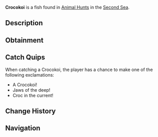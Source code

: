 {{FishInfobox
|image          = Crocokoi.png
|rarity         = Limited
|event          = Animal Hunt
|sea            = Second Sea
|location       = [[Animals - Sea 2]]
|sublocation    = 
|sources        = Fishing Rod
|radar_location = 
|prog_speed     = -25
|xp             = 1500
|weather        = Foggy
|time           = 
|season         = Autumn
|bait           = Minnow
|base_weight    = 1400
|base_value     = 700
|weight_range   = 900
|base_chance    = 40
|base_resil     = 15
}}
'''Crocokoi''' is a {{Rarity|Limited}} fish found in [[Animal Hunt]]s in the [[Second Sea]].

== Description ==
{{Description|A scaly swimmer with snapping jaws, lurking in the shallows.|Bestiary Entry}}

== Obtainment ==
{{Description|It snaps where the fog cloaks the swampy tides.|Bestiary Hint}}
{{Fish Availability|
Animal Hunt/Second Sea
|top_rods      = 
Magma Rod\205972.61\306185.68;
Frostfire Rod\190416.96\198534.96;
Steady Rod\186557.16\194510.61;
Event Horizon Rod\176540.06\271104.6;
Astral Rod\176540.06\271104.6;
Free Spirit Rod\166499.96\391086.73;
Wildflower Rod\118623.79\335939.27;
Azure Of Lagoon\132651.87\326903.45;
Resourceful Rod\131753.31\325834.38;
Frog Rod\116044.45\320843.62;
Astralhook Rod\141358.99\284309.99;
Blazebringer Rod\115073.88\263289.27;
Trident Rod\112446\250396.53;
Verdant Shear Rod\106414.83\249130.77;
No-Life Rod\77124.3\168587.44;
Ethereal Prism Rod\71502.54\169474.43;
Seraphic Rod\70213.84\164379.59;
Challenger's Rod\67220.17\162526.84;
Rod Of The Exalted One\66489.9\153280.96;
Rod Of The Forgotten Fang\66084.93\155321.44;
Rod Of The Depths\64284.07\152904.68;
Volcanic Rod\62046.97\152576.72;
Depthseeker Rod\61925.6\154965.57;
Zeus Rod\61724.57\151783.92;
Avalanche Rod\61224.31\153484.15
|recommended   = Free Spirit Rod
}}

== Catch Quips ==
When catching a Crocokoi, the player has a chance to make one of the following exclamations:
* A Crocokoi!
* Jaws of the deep!
* Croc in the current!

== Change History ==
{{Change History|{{subst:Current Version}}}}

== Navigation ==
{{Fish Navbox|Animals - Sea 2}}